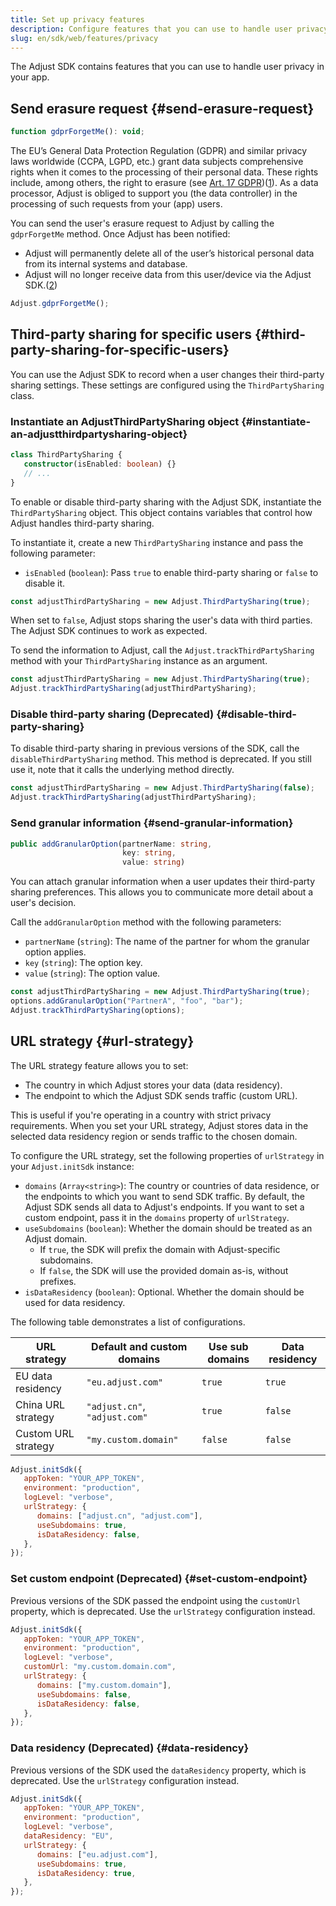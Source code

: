 ```yaml
---
title: Set up privacy features
description: Configure features that you can use to handle user privacy in your app.
slug: en/sdk/web/features/privacy
---
```


The Adjust SDK contains features that you can use to handle user privacy in your app.

## Send erasure request {#send-erasure-request}

<CodeBlock title="Method signature">

```js
function gdprForgetMe(): void;
```

</CodeBlock>

The EU’s General Data Protection Regulation (GDPR) and similar privacy laws worldwide (CCPA, LGPD, etc.) grant data subjects comprehensive rights when it comes to the processing of their personal data. These rights include, among others, the right to erasure (see [Art. 17 GDPR](https://gdpr.eu/article-17-right-to-be-forgotten/))([1](https://help.adjust.com/en/article/gdpr#ref-1)). As a data processor, Adjust is obliged to support you (the data controller) in the processing of such requests from your (app) users.

You can send the user's erasure request to Adjust by calling the `gdprForgetMe` method. Once Adjust has been notified:

-  Adjust will permanently delete all of the user’s historical personal data from its internal systems and database.
-  Adjust will no longer receive data from this user/device via the Adjust SDK.([2](https://help.adjust.com/en/article/gdpr#ref-2))

```js
Adjust.gdprForgetMe();
```

## Third-party sharing for specific users {#third-party-sharing-for-specific-users}

<MinorVersion
   added="5.7.0"
   link="https://github.com/adjust/web_sdk/releases/tag/v5.7.0"
/>

You can use the Adjust SDK to record when a user changes their third-party sharing settings. These settings are configured using the `ThirdPartySharing` class.

### Instantiate an AdjustThirdPartySharing object {#instantiate-an-adjustthirdpartysharing-object}

<CodeBlock title="Method signature">

```ts
class ThirdPartySharing {
   constructor(isEnabled: boolean) {}
   // ...
}
```

</CodeBlock>

To enable or disable third-party sharing with the Adjust SDK, instantiate the `ThirdPartySharing` object. This object contains variables that control how Adjust handles third-party sharing.

To instantiate it, create a new `ThirdPartySharing` instance and pass the following parameter:

-  `isEnabled` (`boolean`): Pass `true` to enable third-party sharing or `false` to disable it.

```ts
const adjustThirdPartySharing = new Adjust.ThirdPartySharing(true);
```

When set to `false`, Adjust stops sharing the user's data with third parties. The Adjust SDK continues to work as expected.

To send the information to Adjust, call the `Adjust.trackThirdPartySharing` method with your `ThirdPartySharing` instance as an argument.

```ts
const adjustThirdPartySharing = new Adjust.ThirdPartySharing(true);
Adjust.trackThirdPartySharing(adjustThirdPartySharing);
```

### Disable third-party sharing (Deprecated) {#disable-third-party-sharing}

<MinorVersion
   removed="5.7.0"
   link="https://github.com/adjust/web_sdk/releases/tag/v5.7.0"
/>

To disable third-party sharing in previous versions of the SDK, call the `disableThirdPartySharing` method. This method is deprecated. If you still use it, note that it calls the underlying method directly.

```ts
const adjustThirdPartySharing = new Adjust.ThirdPartySharing(false);
Adjust.trackThirdPartySharing(adjustThirdPartySharing);
```

### Send granular information {#send-granular-information}

<CodeBlock title="Method signature">

```ts
public addGranularOption(partnerName: string,
                         key: string,
                         value: string)
```

</CodeBlock>

You can attach granular information when a user updates their third-party sharing preferences. This allows you to communicate more detail about a user's decision.

Call the `addGranularOption` method with the following parameters:

-  `partnerName` (`string`): The name of the partner for whom the granular option applies.
-  `key` (`string`): The option key.
-  `value` (`string`): The option value.

```ts
const adjustThirdPartySharing = new Adjust.ThirdPartySharing(true);
options.addGranularOption("PartnerA", "foo", "bar");
Adjust.trackThirdPartySharing(options);
```

## URL strategy {#url-strategy}

<MinorVersion
   changed="5.7.0"
   link="https://github.com/adjust/web_sdk/releases/tag/v5.7.0"
/>

The URL strategy feature allows you to set:

-  The country in which Adjust stores your data (data residency).
-  The endpoint to which the Adjust SDK sends traffic (custom URL).

This is useful if you're operating in a country with strict privacy requirements. When you set your URL strategy, Adjust stores data in the selected data residency region or sends traffic to the chosen domain.

To configure the URL strategy, set the following properties of `urlStrategy` in your `Adjust.initSdk` instance:

-  `domains` (`Array<string>`): The country or countries of data residence, or the endpoints to which you want to send SDK traffic. By default, the Adjust SDK sends all data to Adjust's endpoints. If you want to set a custom endpoint, pass it in the `domains` property of `urlStrategy`.
-  `useSubdomains` (`boolean`): Whether the domain should be treated as an Adjust domain.
   -  If `true`, the SDK will prefix the domain with Adjust-specific subdomains.
   -  If `false`, the SDK will use the provided domain as-is, without prefixes.
-  `isDataResidency` (`boolean`): Optional. Whether the domain should be used for data residency.

The following table demonstrates a list of configurations.

| URL strategy        | Default and custom domains    | Use sub domains | Data residency |
| ------------------- | ----------------------------- | --------------- | -------------- |
| EU data residency   | `"eu.adjust.com"`             | `true`          | `true`         |
| China URL strategy  | `"adjust.cn"`, `"adjust.com"` | `true`          | `false`        |
| Custom URL strategy | `"my.custom.domain"`          | `false`         | `false`        |

```js
Adjust.initSdk({
   appToken: "YOUR_APP_TOKEN",
   environment: "production",
   logLevel: "verbose",
   urlStrategy: {
      domains: ["adjust.cn", "adjust.com"],
      useSubdomains: true,
      isDataResidency: false,
   },
});
```

### Set custom endpoint (Deprecated) {#set-custom-endpoint}

<MinorVersion
   removed="5.7.0"
   link="https://github.com/adjust/web_sdk/releases/tag/v5.7.0"
/>

Previous versions of the SDK passed the endpoint using the `customUrl` property, which is deprecated. Use the `urlStrategy` configuration instead.

<CodeBlock del="{range: 5}" ins="{range: 6-10}">

```js
Adjust.initSdk({
   appToken: "YOUR_APP_TOKEN",
   environment: "production",
   logLevel: "verbose",
   customUrl: "my.custom.domain.com",
   urlStrategy: {
      domains: ["my.custom.domain"],
      useSubdomains: false,
      isDataResidency: false,
   },
});
```

</CodeBlock>

### Data residency (Deprecated) {#data-residency}

<MinorVersion
   removed="5.7.0"
   link="https://github.com/adjust/web_sdk/releases/tag/v5.7.0"
/>

Previous versions of the SDK used the `dataResidency` property, which is deprecated. Use the `urlStrategy` configuration instead.

<CodeBlock del="{range: 5}" ins="{range: 6-10}">

```js
Adjust.initSdk({
   appToken: "YOUR_APP_TOKEN",
   environment: "production",
   logLevel: "verbose",
   dataResidency: "EU",
   urlStrategy: {
      domains: ["eu.adjust.com"],
      useSubdomains: true,
      isDataResidency: true,
   },
});
```

</CodeBlock>
